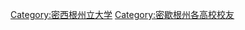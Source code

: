 {{Catnav|頁面分類|人物|校友|大學校友|美國大學校友}}

[[Category:密西根州立大学|Category:密西根州立大学]]
[[Category:密歇根州各高校校友|Category:密歇根州各高校校友]]